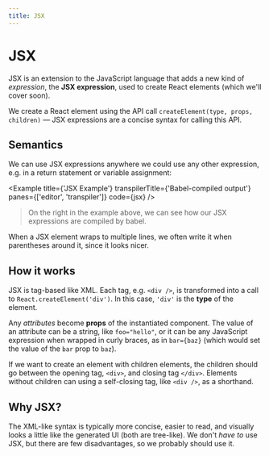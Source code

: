 ```yaml
---
title: JSX
---
```



# JSX

JSX is an extension to the JavaScript language that adds a new kind of _expression_, the **JSX expression**, used to create React elements (which we'll cover soon).

We create a React element using the API call `createElement(type, props, children)` — JSX expressions are a concise syntax for calling this API.

## Semantics

We can use JSX expressions anywhere we could use any other expression, e.g. in a return statement or variable assignment:

<Example
  title={'JSX Example'}
  transpilerTitle={'Babel-compiled output'}
  panes={['editor', 'transpiler']}
  code={jsx}
/>

> On the right in the example above, we can see how our JSX expressions are compiled by babel.

When a JSX element wraps to multiple lines, we often write it when parentheses around it, since it looks nicer.

## How it works

JSX is tag-based like XML. Each tag, e.g. `<div />`, is transformed into a call to `React.createElement('div')`. In this case, `'div'` is the **type** of the element.

Any _attributes_ become **props** of the instantiated component. The value of an attribute can be a string, like `foo="hello"`, or it can be any JavaScript expression when wrapped in curly braces, as in `bar={baz}` (which would set the value of the `bar` prop to `baz`).

If we want to create an element with children elements, the children should go between the opening tag, `<div>`, and closing tag `</div>`. Elements without children can using a self-closing tag, like `<div />`, as a shorthand.

## Why JSX?

The XML-like syntax is typically more concise, easier to read, and visually looks a little like the generated UI (both are tree-like). We don't _have to_ use JSX, but there are few disadvantages, so we probably should use it.
